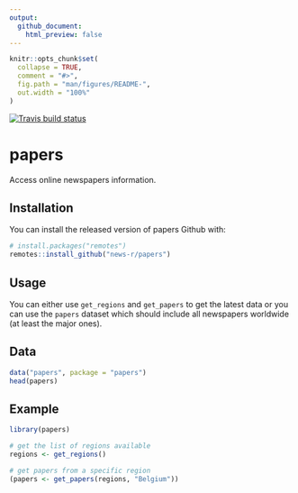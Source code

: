 ```yaml
---
output: 
  github_document:
    html_preview: false
---
```


<!-- README.md is generated from README.Rmd. Please edit that file -->

```r
knitr::opts_chunk$set(
  collapse = TRUE,
  comment = "#>",
  fig.path = "man/figures/README-",
  out.width = "100%"
)
```

<!-- badges: start -->
[![Travis build status](https://travis-ci.org/news-r/papers.svg?branch=master)](https://travis-ci.org/news-r/papers)
<!-- badges: end -->

# papers

Access online newspapers information.

## Installation

You can install the released version of papers Github with:

``` r
# install.packages("remotes")
remotes::install_github("news-r/papers")
```

## Usage

You can either use `get_regions` and `get_papers` to get the latest data or you can use the `papers` dataset which should include all newspapers worldwide (at least the major ones).

## Data

```r
data("papers", package = "papers")
head(papers)
```

## Example

```r
library(papers)

# get the list of regions available
regions <- get_regions()

# get papers from a specific region
(papers <- get_papers(regions, "Belgium"))
```
